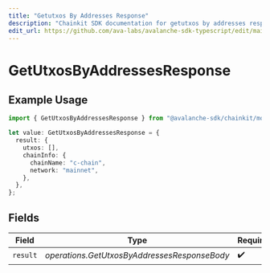 ```yaml
---
title: "Getutxos By Addresses Response"
description: "Chainkit SDK documentation for getutxos by addresses response"
edit_url: https://github.com/ava-labs/avalanche-sdk-typescript/edit/main/chainkit/docs/models/operations/getutxosbyaddressesresponse.md
---
```


# GetUtxosByAddressesResponse

## Example Usage

```typescript
import { GetUtxosByAddressesResponse } from "@avalanche-sdk/chainkit/models/operations";

let value: GetUtxosByAddressesResponse = {
  result: {
    utxos: [],
    chainInfo: {
      chainName: "c-chain",
      network: "mainnet",
    },
  },
};
```

## Fields

| Field                                        | Type                                         | Required                                     | Description                                  |
| -------------------------------------------- | -------------------------------------------- | -------------------------------------------- | -------------------------------------------- |
| `result`                                     | *operations.GetUtxosByAddressesResponseBody* | :heavy_check_mark:                           | N/A                                          |